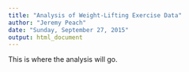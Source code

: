 ```yaml
---
title: "Analysis of Weight-Lifting Exercise Data"
author: "Jeremy Peach"
date: "Sunday, September 27, 2015"
output: html_document
---
```


This is where the analysis will go.